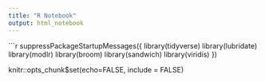 ```yaml
---
title: "R Notebook"
output: html_notebook
---
```


```r
suppressPackageStartupMessages({
library(tidyverse)
library(lubridate)
library(modlr)
library(broom)
library(sandwich)
library(viridis)
})

knitr::opts_chunk$set(echo=FALSE, include = FALSE)

